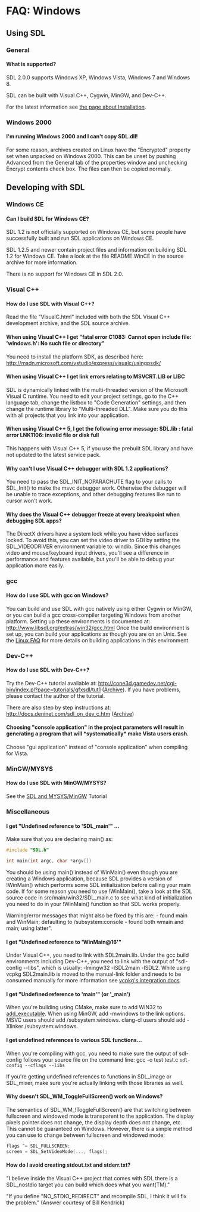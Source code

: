 = FAQ: Windows =


== Using SDL ==
=== General ===
==== What is supported? ====
SDL 2.0.0 supports Windows XP, Windows Vista, Windows 7 and Windows 8.

SDL can be built with Visual C++, Cygwin, MinGW, and Dev-C++.

For the latest information see <!-- http://hg.libsdl.org/SDL/file/default/docs/README-platforms.md --> [[Installation|the page about Installation]].


=== Windows 2000 ===
==== I'm running Windows 2000 and I can't copy SDL.dll! ====
For some reason, archives created on Linux have the "Encrypted" property set when unpacked on Windows 2000. This can be unset by pushing Advanced from the General tab of the properties window and unchecking Encrypt contents check box. The files can then be copied normally.


== Developing with SDL ==
=== Windows CE ===
==== Can I build SDL for Windows CE? ====
SDL 1.2 is not officially supported on Windows CE, but some people have successfully built and run SDL applications on Windows CE.

SDL 1.2.5 and newer contain project files and information on building SDL 1.2 for Windows CE. Take a look at the file README.WinCE in the source archive for more information.

There is no support for Windows CE in SDL 2.0.

=== Visual C++ ===
==== How do I use SDL with Visual C++? ====
Read the file "VisualC.html" included with both the SDL Visual C++ development archive, and the SDL source archive.

==== When using Visual C++ I get "fatal error C1083: Cannot open include file: 'windows.h': No such file or directory" ====
You need to install the platform SDK, as described here:
http://msdn.microsoft.com/vstudio/express/visualc/usingpsdk/

==== When using Visual C++ I get link errors relating to MSVCRT.LIB or LIBC ====
SDL is dynamically linked with the multi-threaded version of the Microsoft Visual C runtime. You need to edit your project settings, go to the C++ language tab, change the listbox to "Code Generation" settings, and then change the runtime library to "Multi-threaded DLL". Make sure you do this with all projects that you link into your application.

==== When using Visual C++ 5, I get the following error message: SDL.lib : fatal error LNK1106: invalid file or disk full ====
This happens with Visual C++ 5, if you use the prebuilt SDL library and have not updated to the latest service pack.

==== Why can't I use Visual C++ debugger with SDL 1.2 applications? ====
You need to pass the SDL_INIT_NOPARACHUTE flag to your calls to SDL_Init() to make the msvc debugger work. Otherwise the debugger will be unable to trace exceptions, and other debugging features like run to cursor won't work.

==== Why does the Visual C++ debugger freeze at every breakpoint when debugging SDL apps? ====
The DirectX drivers have a system lock while you have video surfaces locked. To avoid this, you can set the video driver to GDI by setting the SDL_VIDEODRIVER environment variable to: windib.
Since this changes video and mouse/keyboard input drivers, you'll see a difference in performance and features available, but you'll be able to debug your application more easily.


=== gcc ===
==== How do I use SDL with gcc on Windows? ====
You can build and use SDL with gcc natively using either Cygwin or MinGW, or you can build a gcc cross-compiler targeting Windows from another platform.
Setting up these environments is documented at: http://www.libsdl.org/extras/win32/gcc.html
Once the build environment is set up, you can build your applications as though you are on an Unix. See the [[FAQLinux|Linux FAQ]] for more details on building applications in this environment.


=== Dev-C++ ===
==== How do I use SDL with Dev-C++? ====
Try the Dev-C++ tutorial available at: http://cone3d.gamedev.net/cgi-bin/index.pl?page=tutorials/gfxsdl/tut1 ([https://web.archive.org/web/20110813073708/http://cone3d.gamedev.net/cgi-bin/index.pl?page=tutorials/gfxsdl/tut1 Archive]).
If you have problems, please contact the author of the tutorial.

There are also step by step instructions at: http://docs.deninet.com/sdl_on_dev_c.htm ([https://web.archive.org/web/20080510080708/http://docs.deninet.com/sdl_on_dev_c.htm Archive])

==== Choosing "console application" in the project parameters will result in generating a program that will *systematically* make Vista users crash. ====
Choose "gui application" instead of "console application" when compiling for Vista.


=== MinGW/MYSYS ===
==== How do I use SDL with MinGW/MYSYS? ====
See the [[SDL1.2Tutorials#Setup|SDL and MYSYS/MinGW]] Tutorial

=== Miscellaneous ===
==== I get "Undefined reference to 'SDL_main'" ... ====
Make sure that you are declaring main() as:

<syntaxhighlight lang='c++'>
#include "SDL.h"

int main(int argc, char *argv[])
</syntaxhighlight>

You should be using main() instead of WinMain() even though you are creating a Windows application, because SDL provides a version of !WinMain() which performs some SDL initialization before calling your main code. If for some reason you need to use !WinMain(), take a look at the SDL source code in src/main/win32/SDL_main.c to see what kind of initialization you need to do in your !WinMain() function so that SDL works properly.

Warning/error messages that might also be fixed by this are:
- found main and WinMain; defaulting to /subsystem:console
- found both wmain and main; using latter".

==== I get "Undefined reference to 'WinMain@16'" ====
Under Visual C++, you need to link with SDL2main.lib. Under the gcc build environments including Dev-C++, you need to link with the output of "sdl-config --libs", which is usually: -lmingw32 -lSDL2main -lSDL2. While using vcpkg SDL2main.lib is moved to the manual-link folder and needs to be consumed manually for more information see [https://github.com/microsoft/vcpkg/blob/master/docs/users/integration.md vcpkg's integration docs].

==== I get "Undefined reference to 'main'" (or '_main')  ====
When you're building using CMake, make sure to add WIN32 to [https://cmake.org/cmake/help/latest/command/add_executable.html#normal-executables add_executable].
When using MinGW, add -mwindows to the link options.
MSVC users should add /subsystem:windows.
clang-cl users should add -Xlinker /subsystem:windows.

==== I get undefined references to various SDL functions... ====
When you're compiling with gcc, you need to make sure the output of sdl-config follows your source file on the command line:
gcc -o test test.c <code>sdl-config --cflags --libs</code>

If you're getting undefined references to functions in SDL_image or SDL_mixer, make sure you're actually linking with those libraries as well.

==== Why doesn't SDL_WM_ToggleFullScreen() work on Windows? ====
The semantics of SDL_WM_!ToggleFullScreen() are that switching between fullscreen and windowed mode is transparent to the application. The display pixels pointer does not change, the display depth does not change, etc. This cannot be guaranteed on Windows. However, there is a simple method you can use to change between fullscreen and windowed mode:
<syntaxhighlight lang='c++'>
flags ^= SDL_FULLSCREEN;
screen = SDL_SetVideoMode(..., flags);
</syntaxhighlight>

==== How do I avoid creating stdout.txt and stderr.txt? ====
<!-- #Seen here: -->
<!-- #http://www.libsdl.org/pipermail/sdl/2002-November/050275.html -->
"I believe inside the Visual C++ project that comes with SDL there is a SDL_nostdio target you can build which does what you want(TM)."

<!-- #And here: -->
<!-- #http://www.libsdl.org/pipermail/sdl/2002-November/050277.html -->
"If you define "NO_STDIO_REDIRECT" and recompile SDL, I think it will fix the problem."
(Answer courtesy of Bill Kendrick)
